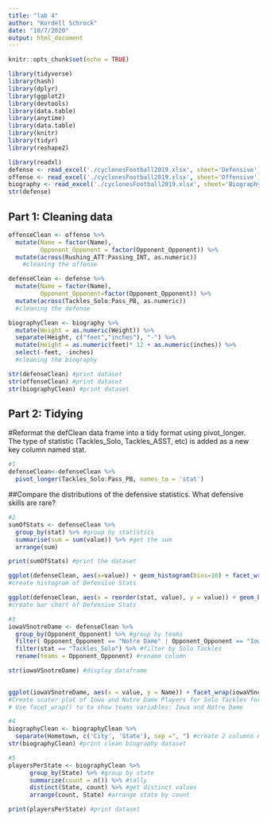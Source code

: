 ```yaml
---
title: "lab 4"
author: "Kordell Schrock"
date: "10/7/2020"
output: html_document
---
```


```r
knitr::opts_chunk$set(echo = TRUE)
```

```r
library(tidyverse)
library(hash)
library(dplyr)
library(ggplot2)
library(devtools)
library(data.table)
library(anytime)
library(data.table)
library(knitr)
library(tidyr)
library(reshape2)
```

```r
library(readxl)
defense <- read_excel('./cyclonesFootball2019.xlsx', sheet='Defensive')
offense <- read_excel('./cyclonesFootball2019.xlsx', sheet='Offensive')
biography <- read_excel('./cyclonesFootball2019.xlsx', sheet='Biography')
str(defense)
```
## Part 1: Cleaning data
```r

offenseClean <- offense %>%
  mutate(Name = factor(Name),
         Opponent_Opponent = factor(Opponent_Opponent)) %>%
  mutate(across(Rushing_ATT:Passing_INT, as.numeric))
    #cleaning the offense

defenseClean <- defense %>%
  mutate(Name = factor(Name),
         Opponent_Opponent=factor(Opponent_Opponent)) %>%
  mutate(across(Tackles_Solo:Pass_PB, as.numeric))
  #cleaning the defense

biographyClean <- biography %>%
  mutate(Weight = as.numeric(Weight)) %>%
  separate(Height, c("feet","inches"), "-") %>%
  mutate(Height = as.numeric(feet)* 12 + as.numeric(inches)) %>%
  select(-feet, -inches)
  #cleaning the biography

str(defenseClean) #print dataset
str(offenseClean) #print dataset
str(biographyClean) #print dataset

```
## Part 2: Tidying
#Reformat the defClean data frame into a tidy format using pivot_longer. The type of statistic (Tackles_Solo, Tackles_ASST, etc) is added as a new key column named stat.
```r
#1
defenseClean<-defenseClean %>%
  pivot_longer(Tackles_Solo:Pass_PB, names_to = 'stat')
```
##Compare the distributions of the defensive statistics. What defensive skills are rare?

```r
#2
sumOfStats <- defenseClean %>% 
  group_by(stat) %>% #group by statistics
  summarise(sum = sum(value)) %>% #get the sum
  arrange(sum)

print(sumOfStats) #print the dataset

ggplot(defenseClean, aes(x=value)) + geom_histogram(bins=10) + facet_wrap(~stat) + ggtitle('Histograms of Defensive Stats bins=10') + xlab('Value of Defensive Stats') + ylab('Count of Defensive Stats')
#create histogram of Defensive Stats

ggplot(defenseClean, aes(x = reorder(stat, value), y = value)) + geom_bar(stat = 'identity') + coord_flip() + labs(x = 'Stat', y = 'Frequency', title = 'Defensive Stats Freq')
#create bar chart of Defensive Stats
```

```r
#3
iowaVSnotreDame <- defenseClean %>%
  group_by(Opponent_Opponent) %>% #group by teams
  filter( Opponent_Opponent == "Notre Dame" | Opponent_Opponent == "Iowa" ) %>% #filters by Iowa or Notre Dame
  filter(stat == "Tackles_Solo") %>% #filter by Solo Tackles
  rename(teams = Opponent_Opponent) #rename column

str(iowaVSnotreDame) #display dataframe

  
ggplot(iowaVSnotreDame, aes(x = value, y = Name)) + facet_wrap(iowaVSnotreDame$teams) + geom_point() + ggtitle('Solo Tackles for the Iowa and Notre Dame Game') + xlab('Number of Solo Tackles') + ylab(' Football Players') 
#Create scater plot of Iowa and Notre Dame Players for Solo Tackles for each player.
# Use facet_wrap() to to show teams variables: Iowa and Notre Dame
```

```r
#4
biographyClean <- biographyClean %>%
  separate(Hometown, c('City', 'State'), sep =", ") #create 2 columns City and State from Hometown.
str(biographyClean) #print clean biography dataset
```

```r
#5
playersPerState <- biographyClean %>%
      group_by(State) %>% #group by state
      summarize(count = n()) %>% #tally
      distinct(State, count) %>% #get distinct values
      arrange(count, State) #arrange state by count

print(playersPerState) #print dataset
```

